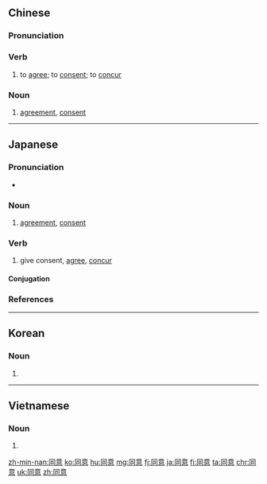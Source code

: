 ==Chinese==
{{zh-forms}}

===Pronunciation===
{{zh-pron
|m=tóngyì
|ma=y
|c=tung4 ji3
|h=pfs=thùng-yi
|mn=tông-ì
|cat=v,n
}}

===Verb===
{{zh-verb}}

# to [[agree]]; to [[consent]]; to [[concur]]
#: {{zh-x|在 這 一 點 上，我 不 '''同意''' 你。|I don’t '''agree''' with you on this point.}}
#: {{zh-x|這 個 我 多半 '''同意'''。|I '''agree''' with most of this.}}
#: {{zh-x|我 絕不 '''同意'''。|Under no circumstances will I '''agree'''.}}

===Noun===
{{zh-noun}}

# [[agreement]], [[consent]]

----

==Japanese==
{{ja-kanjitab|どう|い|yomi=on}}

===Pronunciation===
* {{ja-pron|どうい|y=o|acc=0|acc_ref=NHK}}

===Noun===
{{ja-noun|どうい}}

# [[agreement]], [[consent]]

===Verb===
{{ja-verb-suru|どうい}}

# give consent, [[agree]], [[concur]]

====Conjugation====
{{ja-suru|どうい}}

===References===
<references/>

----

==Korean==
{{ko-hanjatab}}

===Noun===
{{ko-noun|hj|hangeul=동의}}

# {{hanja form of|동의|[[agreement]], [[consent]]}}

----

==Vietnamese==
{{vi-hantutab}}

===Noun===
{{vi-hantu}}

# {{han tu form of|đồng ý|to [[agree]], to [[consent]]}}

[[zh-min-nan:同意]]
[[ko:同意]]
[[hu:同意]]
[[mg:同意]]
[[fj:同意]]
[[ja:同意]]
[[fi:同意]]
[[ta:同意]]
[[chr:同意]]
[[uk:同意]]
[[zh:同意]]